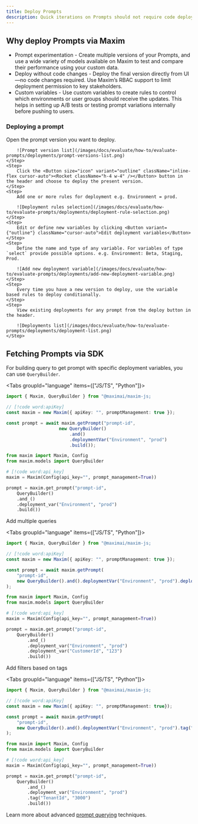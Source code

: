 ```yaml
---
title: Deploy Prompts
description: Quick iterations on Prompts should not require code deployments every time. With more and more stakeholders working on prompt engineering, its critical to keep deployments of Prompts as easy as possible without much overhead. Prompt deployments on Maxim allow conditional deployment of prompt changes that can be used via the SDK.
---
```



## Why deploy Prompts via Maxim

- Prompt experimentation - Create multiple versions of your Prompts, and use a wide variety of models available on Maxim to test and compare their performance using your custom data.
- Deploy without code changes - Deploy the final version directly from UI—no code changes required. Use Maxim’s RBAC support to limit deployment permission to key stakeholders.
- Custom variables - Use custom variables to create rules to control which environments or user groups should receive the updates. This helps in setting up A/B tests or testing prompt variations internally before pushing to users.

### Deploying a prompt

<Steps>
	<Step>
		Open the prompt version you want to deploy.

        ![Prompt version list](/images/docs/evaluate/how-to/evaluate-prompts/deployments/prompt-versions-list.png)
	</Step>
	<Step>
		Click the <Button size="icon" variant="outline" className="inline-flex cursor-auto"><Rocket className="h-4 w-4" /></Button> button in the header and choose to deploy the present version.
	</Step>
    <Step>
        Add one or more rules for deployment e.g. Environment = prod.

        ![Deployment rules selection](/images/docs/evaluate/how-to/evaluate-prompts/deployments/deployment-rule-selection.png)
    </Step>
    <Step>
        Edit or define new variables by clicking <Button variant={"outline"} className="cursor-auto">Edit deployment variables</Button>
    </Step>
    <Step>
        Define the name and type of any variable. For variables of type `select` provide possible options. e.g. Environment: Beta, Staging, Prod.

        ![Add new deployment variable](/images/docs/evaluate/how-to/evaluate-prompts/deployments/add-new-deployment-variable.png)
    </Step>
    <Step>
        Every time you have a new version to deploy, use the variable based rules to deploy conditionally.
    </Step>
    <Step>
        View existing deployments for any prompt from the deploy button in the header.

        ![Deployments list](/images/docs/evaluate/how-to/evaluate-prompts/deployments/deployment-list.png)
    </Step>
</Steps>

## Fetching Prompts via SDK

For building query to get prompt with specific deployment variables, you can use `QueryBuilder`.

<Tabs groupId="language" items={["JS/TS", "Python"]}>

```typescript tab="JS/TS"
import { Maxim, QueryBuilder } from "@maximai/maxim-js;

// [!code word:apiKey]
const maxim = new Maxim({ apiKey: "", promptManagement: true });

const prompt = await maxim.getPrompt("prompt-id",
					new QueryBuilder()
						.and()
						.deploymentVar("Environment", "prod")
						.build());
```

```python tab="Python"
from maxim import Maxim, Config
from maxim.models import QueryBuilder

# [!code word:api_key]
maxim = Maxim(Config(api_key="", prompt_management=True))

prompt = maxim.get_prompt("prompt-id",
	QueryBuilder()
	.and_()
	.deployment_var("Environment", "prod")
	.build())
```

</Tabs>

Add multiple queries

<Tabs groupId="language" items={["JS/TS", "Python"]}>

```typescript tab="JS/TS"
import { Maxim, QueryBuilder } from "@maximai/maxim-js;

// [!code word:apiKey]
const maxim = new Maxim({ apiKey: "", promptManagement: true });

const prompt = await maxim.getPrompt(
	"prompt-id",
	new QueryBuilder().and().deploymentVar("Environment", "prod").deploymentVar("CustomerId", "123").build(),
);
```

```python tab="Python"
from maxim import Maxim, Config
from maxim.models import QueryBuilder

# [!code word:api_key]
maxim = Maxim(Config(api_key="", prompt_management=True))

prompt = maxim.get_prompt("prompt-id",
	QueryBuilder()
		.and_()
		.deployment_var("Environment", "prod")
		.deployment_var("CustomerId", "123")
		.build())
```

</Tabs>

Add filters based on tags

<Tabs groupId="language" items={["JS/TS", "Python"]}>

```typescript tab="JS/TS"
import { Maxim, QueryBuilder } from "@maximai/maxim-js;

// [!code word:apiKey]
const maxim = new Maxim({ apiKey: "", promptManagement: true});

const prompt = await maxim.getPrompt(
	"prompt-id",
	new QueryBuilder().and().deploymentVar("Environment", "prod").tag("TenantId", "3000").build(),
);
```

```python tab="Python"
from maxim import Maxim, Config
from maxim.models import QueryBuilder

# [!code word:api_key]
maxim = Maxim(Config(api_key="", prompt_management=True))

prompt = maxim.get_prompt("prompt-id",
	QueryBuilder()
		.and_()
		.deployment_var("Environment", "prod")
		.tag("TenantId", "3000")
		.build())
```

</Tabs>

<Callout>Learn more about advanced [prompt querying](/docs/evaluate/how-to/evaluate-prompts/querying-prompts) techniques.</Callout>